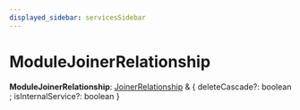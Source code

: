 ```yaml
---
displayed_sidebar: servicesSidebar
---
```



# ModuleJoinerRelationship

 **ModuleJoinerRelationship**: [JoinerRelationship](JoinerRelationship.mdx) & &#123; deleteCascade?: boolean ; isInternalService?: boolean  &#125;

